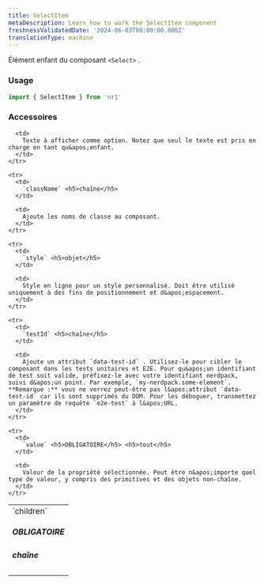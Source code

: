 ```yaml
---
title: SelectItem
metaDescription: Learn how to work the SelectItem component
freshnessValidatedDate: '2024-06-03T00:00:00.000Z'
translationType: machine
---
```


Élément enfant du composant `<Select>` .

### Usage

```js
import { SelectItem } from 'nr1'
```

### Accessoires

<table>
  <tbody>
    <tr>
      <td>
        `children` <h5>OBLIGATOIRE</h5> <h5>chaîne</h5>
      </td>

      <td>
        Texte à afficher comme option. Notez que seul le texte est pris en charge en tant qu&apos;enfant.
      </td>
    </tr>

    <tr>
      <td>
        `className` <h5>chaîne</h5>
      </td>

      <td>
        Ajoute les noms de classe au composant.
      </td>
    </tr>

    <tr>
      <td>
        `style` <h5>objet</h5>
      </td>

      <td>
        Style en ligne pour un style personnalisé. Doit être utilisé uniquement à des fins de positionnement et d&apos;espacement.
      </td>
    </tr>

    <tr>
      <td>
        `testId` <h5>chaîne</h5>
      </td>

      <td>
        Ajoute un attribut `data-test-id` . Utilisez-le pour cibler le composant dans les tests unitaires et E2E. Pour qu&apos;un identifiant de test soit valide, préfixez-le avec votre identifiant nerdpack, suivi d&apos;un point. Par exemple, `my-nerdpack.some-element`. **Remarque :** vous ne verrez peut-être pas l&apos;attribut `data-test-id` car ils sont supprimés du DOM. Pour les déboguer, transmettez un paramètre de requête `e2e-test` à l&apos;URL.
      </td>
    </tr>

    <tr>
      <td>
        `value` <h5>OBLIGATOIRE</h5> <h5>tout</h5>
      </td>

      <td>
        Valeur de la propriété sélectionnée. Peut être n&apos;importe quel type de valeur, y compris des primitives et des objets non-chaîne.
      </td>
    </tr>
  </tbody>
</table>